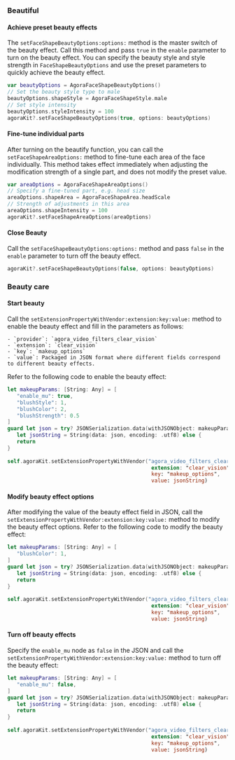 
### Beautiful

#### Achieve preset beauty effects

The `setFaceShapeBeautyOptions:options:` method is the master switch of the beauty effect. Call this method and pass `true` in the `enable` parameter to turn on the beauty effect. You can specify the beauty style and style strength in `FaceShapeBeautyOptions` and use the preset parameters to quickly achieve the beauty effect.

```swift
var beautyOptions = AgoraFaceShapeBeautyOptions()
// Set the beauty style type to male
beautyOptions.shapeStyle = AgoraFaceShapeStyle.male
// Set style intensity
beautyOptions.styleIntensity = 100
agoraKit?.setFaceShapeBeautyOptions(true, options: beautyOptions)
```

#### Fine-tune individual parts

After turning on the beautify function, you can call the `setFaceShapeAreaOptions:` method to fine-tune each area of the face individually. This method takes effect immediately when adjusting the modification strength of a single part, and does not modify the preset value.

```swift
var areaOptions = AgoraFaceShapeAreaOptions()
// Specify a fine-tuned part, e.g. head size
areaOptions.shapeArea = AgoraFaceShapeArea.headScale
// Strength of adjustments in this area
areaOptions.shapeIntensity = 100
agoraKit?.setFaceShapeAreaOptions(areaOptions)
```

#### Close Beauty

Call the `setFaceShapeBeautyOptions:options:` method and pass `false` in the `enable` parameter to turn off the beauty effect.

```swift
agoraKit?.setFaceShapeBeautyOptions(false, options: beautyOptions)
```

### Beauty care

#### Start beauty

Call the `setExtensionPropertyWithVendor:extension:key:value:` method to enable the beauty effect and fill in the parameters as follows:

    - `provider`: `agora_video_filters_clear_vision`
    - `extension`: `clear_vision`
    - `key`: `makeup_options`
    - `value`: Packaged in JSON format where different fields correspond to different beauty effects.

Refer to the following code to enable the beauty effect:

```swift
let makeupParams: [String: Any] = [
   "enable_mu": true,
   "blushStyle": 1,
   "blushColor": 2,
   "blushStrength": 0.5
]
guard let json = try? JSONSerialization.data(withJSONObject: makeupParams, options: []),
   let jsonString = String(data: json, encoding: .utf8) else {
   return
}
        
self.agoraKit.setExtensionPropertyWithVendor("agora_video_filters_clear_vision",
                                              extension: "clear_vision",
                                              key: "makeup_options",
                                              value: jsonString)
```

#### Modify beauty effect options

After modifying the value of the beauty effect field in JSON, call the `setExtensionPropertyWithVendor:extension:key:value:` method to modify the beauty effect options. Refer to the following code to modify the beauty effect:

```swift
let makeupParams: [String: Any] = [
   "blushColor": 1,
]
guard let json = try? JSONSerialization.data(withJSONObject: makeupParams, options: []),
   let jsonString = String(data: json, encoding: .utf8) else {
   return
}
        
self.agoraKit.setExtensionPropertyWithVendor("agora_video_filters_clear_vision",
                                              extension: "clear_vision",
                                              key: "makeup_options",
                                              value: jsonString)
```

#### Turn off beauty effects

Specify the `enable_mu` node as `false` in the JSON and call the `setExtensionPropertyWithVendor:extension:key:value:` method to turn off the beauty effect:

```swift
let makeupParams: [String: Any] = [
   "enable_mu": false,
]
guard let json = try? JSONSerialization.data(withJSONObject: makeupParams, options: []),
   let jsonString = String(data: json, encoding: .utf8) else {
   return
}
        
self.agoraKit.setExtensionPropertyWithVendor("agora_video_filters_clear_vision",
                                              extension: "clear_vision",
                                              key: "makeup_options",
                                              value: jsonString)
```
